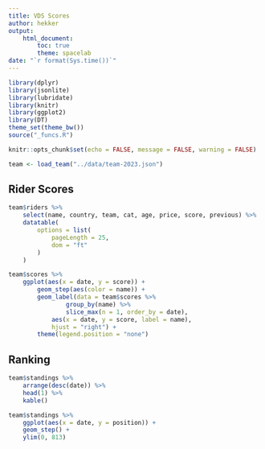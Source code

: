 ```yaml
---
title: VDS Scores
author: hekker
output:
    html_document:
        toc: true
        theme: spacelab
date: "`r format(Sys.time())`"
---
```


```r
library(dplyr)
library(jsonlite)
library(lubridate)
library(knitr)
library(ggplot2)
library(DT)
theme_set(theme_bw())
source("_funcs.R")

knitr::opts_chunk$set(echo = FALSE, message = FALSE, warning = FALSE)
```

```r
team <- load_team("../data/team-2023.json")
```

## Rider Scores

```r
team$riders %>%
    select(name, country, team, cat, age, price, score, previous) %>%
    datatable(
        options = list(
            pageLength = 25,
            dom = "ft"
        )
    )
```

```r
team$scores %>%
    ggplot(aes(x = date, y = score)) +
        geom_step(aes(color = name)) +
        geom_label(data = team$scores %>%
                group_by(name) %>%
                slice_max(n = 1, order_by = date),
            aes(x = date, y = score, label = name),
            hjust = "right") +
        theme(legend.position = "none")
```

## Ranking

```r
team$standings %>%
    arrange(desc(date)) %>%
    head(1) %>%
    kable()
```

```r
team$standings %>%
    ggplot(aes(x = date, y = position)) +
    geom_step() +
    ylim(0, 813)
```